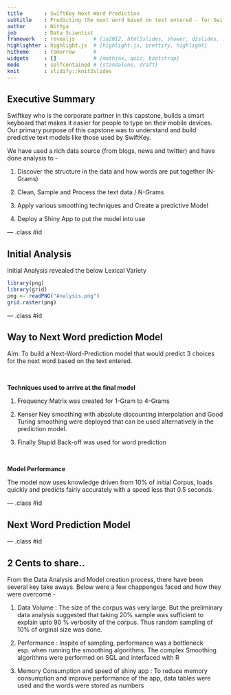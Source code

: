 ```yaml
---
title       : SwiftKey Next Word Prediction
subtitle    : Predicting the next word based on text entered - for Swiftkey
author      : Nithya  
job         : Data Scientist
framework   : revealjs      # {io2012, html5slides, shower, dzslides, ...}
highlighter : highlight.js  # {highlight.js, prettify, highlight}
hitheme     : tomorrow      # 
widgets     : []            # {mathjax, quiz, bootstrap}
mode        : selfcontained # {standalone, draft}
knit        : slidify::knit2slides
---
```


## Executive Summary

Swiftkey who is the corporate partner in this capstone, builds a smart keyboard that makes it easier for people to type on their mobile devices. Our primary purpose of this capstone was to understand and build predictive text models like those used by SwiftKey.

We have used a rich data source (from blogs, news and twitter) and have done analysis to -

1. Discover the structure in the data and how words are put together (N-Grams)

2. Clean, Sample and Process the text data / N-Grams

3. Apply various smoothing techniques and Create a predictive Model

4. Deploy a Shiny App to put the model into use


--- .class #id 


## Initial Analysis

Initial Analysis revealed the below Lexical Variety

```r

library(png)
library(grid)
png <- readPNG("Analysis.png")
grid.raster(png)

```


--- .class #id 


## Way to Next Word prediction Model

Aim: To build a Next-Word-Prediction model that would predict 3 choices for the next word based on the text entered.

&nbsp;

**Techniques used to arrive at the final model**

1. Frequency Matrix was created for 1-Gram to 4-Grams

2. Kenser Ney smoothing with absolute discounting interpolation and Good Turing smoothing were deployed that can be used alternatively in the prediction model.

3. Finally Stupid Back-off was used for word prediction

&nbsp;

**Model Performance**

The model now uses knowledge driven from 10% of initial Corpus, loads quickly and predicts fairly accurately with a speed less that 0.5 seconds.


--- .class #id 


## Next Word Prediction Model


--- .class #id 


## 2 Cents to share..

From the Data Analysis and Model creation process, there have been several key take aways. Below were a few chappenges faced and how they were overcome - 

1. Data Volume : The size of the corpus was very large. But the preliminary data analysis suggested that taking 20% sample was sufficient to explain upto 90 % verbosity of the corpus. Thus random sampling of 10% of orginal size was done.

2. Performance : Inspite of sampling, performance was a bottleneck esp. when running the smoothing algorithms. The complex Smoothing algorithms were performed on SQL and interfaced with R

3. Memory Consumption and speed of shiny app : To reduce memory consumption and improve performance of the app, data tables were used and the words were stored as numbers

